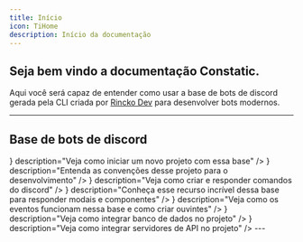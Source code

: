 ```yaml
---
title: Início
icon: TiHome
description: Início da documentação
---
```


## Seja bem vindo a documentação Constatic.

Aqui você será capaz de entender como usar a base de bots de discord gerada pela CLI criada por [Rincko Dev](https://github.com/rinckodev) para desenvolver bots modernos.

---

## Base de bots de discord

<Cards className="lg:grid-cols-3">
	<Card
		href="/docs/discord/start"
		title="Começando"
		icon={<icons.FaClipboard/>}
		description="Veja como iniciar um novo projeto com essa base"
	/>
	<Card
		href="/docs/discord/conventions"
		title="Convenções"
		icon={<icons.FaHandshake/>}
		description="Entenda as convenções desse projeto para o desenvolvimento"
	/>
	<Card
		href="/docs/discord/commands"
		title="Comandos"
		icon={<icons.HiMiniCommandLine/>}
		description="Veja como criar e responder comandos do discord"
	/>
	<Card
		href="/docs/discord/responders"
		title="Responders"
		icon={<icons.BsFillReplyFill/>}
		description="Conheça esse recurso incrível dessa base para responder modais e componentes"
	/>
	<Card
		href="/docs/discord/events"
		title="Eventos"
		icon={<icons.RiCalendarEventFill/>}
		description="Veja como os eventos funcionam nessa base e como criar ouvintes"
	/>
	<Card
		href="/docs/discord/databases"
		title="Banco de dados"
		icon={<icons.FaDatabase/>}
		description="Veja como integrar banco de dados no projeto"
	/>
	<Card
		href="/docs/discord/servers"
		title="Servidores de API"
		icon={<icons.FaGlobe/>}
		description="Veja como integrar servidores de API no projeto"
	/>
</Cards>
---
